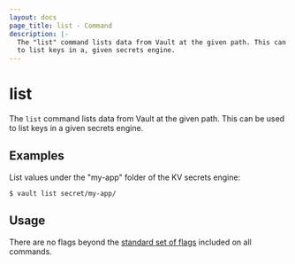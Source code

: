 ```yaml
---
layout: docs
page_title: list - Command
description: |-
  The "list" command lists data from Vault at the given path. This can be used
  to list keys in a, given secrets engine.
---
```


# list

The `list` command lists data from Vault at the given path. This can be used to
list keys in a given secrets engine.

## Examples

List values under the "my-app" folder of the KV secrets engine:

```shell-session
$ vault list secret/my-app/
```

## Usage

There are no flags beyond the [standard set of flags](/vault/docs/commands)
included on all commands.
